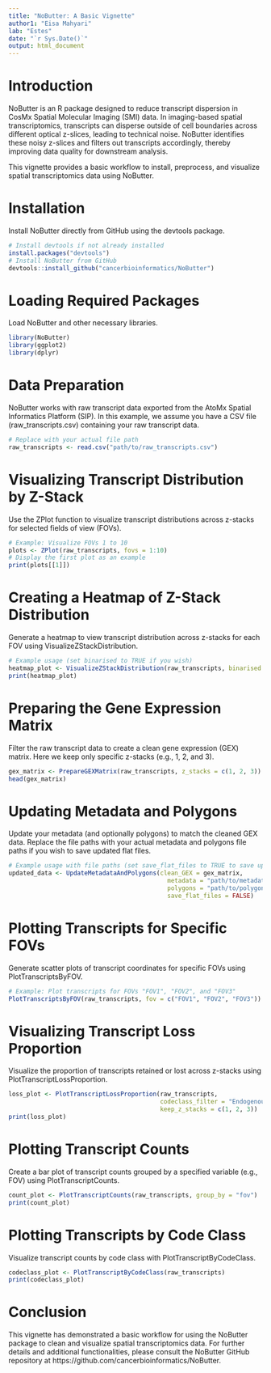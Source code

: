 ```yaml
---
title: "NoButter: A Basic Vignette"
author1: "Eisa Mahyari"
lab: "Estes"
date: "`r Sys.Date()`"
output: html_document
---
```


# Introduction

NoButter is an R package designed to reduce transcript dispersion in CosMx Spatial Molecular Imaging (SMI) data. In imaging-based spatial transcriptomics, transcripts can disperse outside of cell boundaries across different optical z-slices, leading to technical noise. NoButter identifies these noisy z-slices and filters out transcripts accordingly, thereby improving data quality for downstream analysis.

This vignette provides a basic workflow to install, preprocess, and visualize spatial transcriptomics data using NoButter.

# Installation

Install NoButter directly from GitHub using the devtools package.

```r
# Install devtools if not already installed
install.packages("devtools")
# Install NoButter from GitHub
devtools::install_github("cancerbioinformatics/NoButter")
```
# Loading Required Packages

Load NoButter and other necessary libraries.

```r
library(NoButter)
library(ggplot2)
library(dplyr)
```
# Data Preparation

NoButter works with raw transcript data exported from the AtoMx Spatial Informatics Platform (SIP). In this example, we assume you have a CSV file (raw_transcripts.csv) containing your raw transcript data.

```r
# Replace with your actual file path
raw_transcripts <- read.csv("path/to/raw_transcripts.csv")
```

# Visualizing Transcript Distribution by Z-Stack

Use the ZPlot function to visualize transcript distributions across z-stacks for selected fields of view (FOVs).

```r
# Example: Visualize FOVs 1 to 10
plots <- ZPlot(raw_transcripts, fovs = 1:10)
# Display the first plot as an example
print(plots[[1]])

```

# Creating a Heatmap of Z-Stack Distribution

Generate a heatmap to view transcript distribution across z-stacks for each FOV using VisualizeZStackDistribution.

```r
# Example usage (set binarised to TRUE if you wish)
heatmap_plot <- VisualizeZStackDistribution(raw_transcripts, binarised = FALSE)
print(heatmap_plot)
```
# Preparing the Gene Expression Matrix

Filter the raw transcript data to create a clean gene expression (GEX) matrix. Here we keep only specific z-stacks (e.g., 1, 2, and 3).

```r
gex_matrix <- PrepareGEXMatrix(raw_transcripts, z_stacks = c(1, 2, 3))
head(gex_matrix)
```

# Updating Metadata and Polygons

Update your metadata (and optionally polygons) to match the cleaned GEX data. Replace the file paths with your actual metadata and polygons file paths if you wish to save updated flat files.

```r
# Example usage with file paths (set save_flat_files to TRUE to save updated files)
updated_data <- UpdateMetadataAndPolygons(clean_GEX = gex_matrix,
                                            metadata = "path/to/metadata.csv",
                                            polygons = "path/to/polygons.csv",
                                            save_flat_files = FALSE)
```
# Plotting Transcripts for Specific FOVs

Generate scatter plots of transcript coordinates for specific FOVs using PlotTranscriptsByFOV.

```r
# Example: Plot transcripts for FOVs "FOV1", "FOV2", and "FOV3"
PlotTranscriptsByFOV(raw_transcripts, fov = c("FOV1", "FOV2", "FOV3"))
```
# Visualizing Transcript Loss Proportion

Visualize the proportion of transcripts retained or lost across z-stacks using PlotTranscriptLossProportion.

```r
loss_plot <- PlotTranscriptLossProportion(raw_transcripts, 
                                          codeclass_filter = "Endogenous", 
                                          keep_z_stacks = c(1, 2, 3))
print(loss_plot)
```
# Plotting Transcript Counts

Create a bar plot of transcript counts grouped by a specified variable (e.g., FOV) using PlotTranscriptCounts.

```r
count_plot <- PlotTranscriptCounts(raw_transcripts, group_by = "fov")
print(count_plot)
```
# Plotting Transcripts by Code Class

Visualize transcript counts by code class with PlotTranscriptByCodeClass.

```r
codeclass_plot <- PlotTranscriptByCodeClass(raw_transcripts)
print(codeclass_plot)
```
# Conclusion

This vignette has demonstrated a basic workflow for using the NoButter package to clean and visualize spatial transcriptomics data. For further details and additional functionalities, please consult the NoButter GitHub repository at https://github.com/cancerbioinformatics/NoButter.
